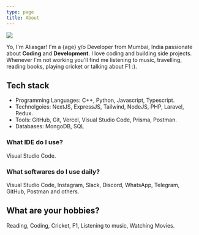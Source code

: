 ```yaml
---
type: page
title: About
---
```


![](/images/sunset-pixel.gif)



Yo, I'm Aliasgar! I'm a {age} y/o Developer from Mumbai, India passionate about **Coding** and **Development**. I love coding and building side projects. Whenever I'm not working you'll find me listening to music, travelling, reading books, playing cricket or talking about F1 :). 

## Tech stack
- Programming Languages: C++, Python, Javascript, Typescript.
- Technolgoies: NextJS, ExpressJS, Tailwind, NodeJS, PHP, Laravel, Redux.
- Tools: GitHub, Git, Vercel, Visual Studio Code, Prisma, Postman.
- Databases: MongoDB, SQL

### What IDE do I use?
Visual Studio Code.

### What softwares do I use daily?
Visual Studio Code, Instagram, Slack, Discord, WhatsApp, Telegram, GitHub, Postman and others.

## What are your hobbies?
Reading, Coding, Cricket, F1, Listening to music, Watching Movies.